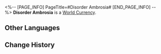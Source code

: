 <%-- [PAGE_INFO]
PageTitle=#Disorder Ambrosia#
[END_PAGE_INFO] --%>
{{Item Infobox
|id          = 120005
|image       = Item Disorder Ambrosia.png{{subst:void|<!--$UPLOAD:<<SpriteOutput/ItemFigures/120005.png>-<Item Disorder Ambrosia.png>-<Item Icons>>-->}}
|type        = World Currency
|invCategory = Valuables
|rarity      = 3
|effect      = 
|description = A liquid that exists outside temporal order. Cast it into the Tides of the Basin within the Vortex of Genesis.
|source1     = [[Exploring Amphoreus]]
|source2     = [[Trailblaze Missions]]
|source3     = [[Adventure Missions]]
}}
{{Description|A precious drink that was once considered "Celestial Ambrosia" in worldly cognition. As the cycles of Amphoreus were revealed, so did the truth of this drink. The scent wafting out of the bottle's mouth seems even more intense and sweeter than before, but imbibing is still not recommended.}}
'''Disorder Ambrosia''' is a [[World Currency]].

==Other Languages==
{{Other Languages
|en   = Disorder Ambrosia
|zhs  = 无序秘酿
|zht  = 無序秘釀
|ja   = 秩序無きネクタール
|ko   = 무질서 암브로시아
|es   = Ambrosía caótica
|fr   = Ambroisie du chaos
|ru   = Беспорядочная амброзия
|th   = น้ำอมฤตอลหม่าน
|vi   = Rượu Mật Hỗn Loạn
|de   = Ambrosia der Unordnung
|id   = Disorder Ambrosia
|pt   = Ambrosia do Caos
}}

==Change History==
{{Change History|3.4}}